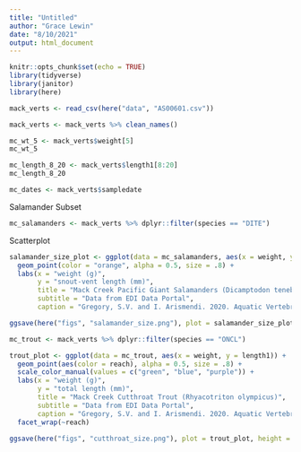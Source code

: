 ```yaml
---
title: "Untitled"
author: "Grace Lewin"
date: "8/10/2021"
output: html_document
---
```


```r
knitr::opts_chunk$set(echo = TRUE)
library(tidyverse)
library(janitor)
library(here)
```



```r
mack_verts <- read_csv(here("data", "AS00601.csv"))

mack_verts <- mack_verts %>% clean_names()
```

```r
mc_wt_5 <- mack_verts$weight[5]
mc_wt_5

mc_length_8_20 <- mack_verts$length1[8:20]
mc_length_8_20

mc_dates <- mack_verts$sampledate
```

Salamander Subset

```r
mc_salamanders <- mack_verts %>% dplyr::filter(species == "DITE")
```

Scatterplot

```r
salamander_size_plot <- ggplot(data = mc_salamanders, aes(x = weight, y = length1)) + 
  geom_point(color = "orange", alpha = 0.5, size = .8) + 
  labs(x = "weight (g)", 
       y = "snout-vent length (mm)", 
       title = "Mack Creek Pacific Giant Salamanders (Dicamptodon tenebrosus)", 
       subtitle = "Data from EDI Data Portal",
       caption = "Gregory, S.V. and I. Arismendi. 2020. Aquatic Vertebrate Population Study in Mack Creek, \n Andrews Experimental Forest, 1987 to present ver 14. Environmental Data Initiative. \n https://doi.org/10.6073/pasta/7c78d662e847cdbe33584add8f809165 (Accessed 2021-08-10).")

ggsave(here("figs", "salamander_size.png"), plot = salamander_size_plot, height = 6, width = 8)
```

```r
mc_trout <- mack_verts %>% dplyr::filter(species == "ONCL")

trout_plot <- ggplot(data = mc_trout, aes(x = weight, y = length1)) + 
  geom_point(aes(color = reach), alpha = 0.5, size = .8) + 
  scale_color_manual(values = c("green", "blue", "purple")) +
  labs(x = "weight (g)", 
       y = "total length (mm)", 
       title = "Mack Creek Cutthroat Trout (Rhyacotriton olympicus)", 
       subtitle = "Data from EDI Data Portal",
       caption = "Gregory, S.V. and I. Arismendi. 2020. Aquatic Vertebrate Population Study in Mack Creek, \n Andrews Experimental Forest, 1987 to present ver 14. Environmental Data Initiative. \n https://doi.org/10.6073/pasta/7c78d662e847cdbe33584add8f809165 (Accessed 2021-08-10).") +
  facet_wrap(~reach)

ggsave(here("figs", "cutthroat_size.png"), plot = trout_plot, height = 6, width = 8)
```





